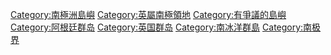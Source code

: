 {{DEFAULTSORT:South Orkney}}
[[Category:南極洲島嶼|Category:南極洲島嶼]]
[[Category:英屬南極領地|Category:英屬南極領地]]
[[Category:有爭議的島嶼|Category:有爭議的島嶼]]
[[Category:阿根廷群岛|Category:阿根廷群岛]]
[[Category:英国群岛|Category:英国群岛]]
[[Category:南冰洋群島|Category:南冰洋群島]]
[[Category:南极界|Category:南极界]]